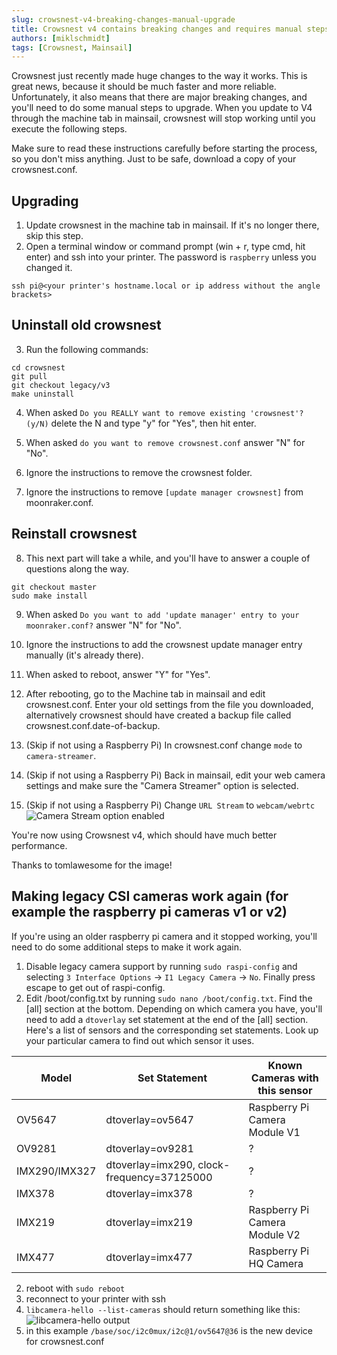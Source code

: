 ```yaml
---
slug: crowsnest-v4-breaking-changes-manual-upgrade
title: Crowsnest v4 contains breaking changes and requires manual steps to upgrade.
authors: [miklschmidt]
tags: [Crowsnest, Mainsail]
---
```


Crowsnest just recently made huge changes to the way it works. This is great news, because it should be much faster and more reliable. Unfortunately, it also means that there are major breaking changes, and you'll need to do some manual steps to upgrade. When you update to V4 through the machine tab in mainsail, crowsnest will stop working until you execute the following steps.

Make sure to read these instructions carefully before starting the process, so you don't miss anything. Just to be safe, download a copy of your crowsnest.conf.

## Upgrading

1. Update crowsnest in the machine tab in mainsail. If it's no longer there, skip this step.
2. Open a terminal window or command prompt (win + r, type cmd, hit enter) and ssh into your printer. The password is `raspberry` unless you changed it.

```
ssh pi@<your printer's hostname.local or ip address without the angle brackets>
```

## Uninstall old crowsnest

3. Run the following commands:

```
cd crowsnest
git pull
git checkout legacy/v3
make uninstall
```

4. When asked `Do you REALLY want to remove existing 'crowsnest'? (y/N)` delete the N and type "y" for "Yes", then hit enter.

5. When asked `do you want to remove crowsnest.conf` answer "N" for "No".

6. Ignore the instructions to remove the crowsnest folder.
7. Ignore the instructions to remove `[update manager crowsnest]` from moonraker.conf.

## Reinstall crowsnest

8. This next part will take a while, and you'll have to answer a couple of questions along the way.

```
git checkout master
sudo make install
```

9. When asked `Do you want to add 'update manager' entry to your moonraker.conf?` answer "N" for "No".

10. Ignore the instructions to add the crowsnest update manager entry manually (it's already there).

11. When asked to reboot, answer "Y" for "Yes".

12. After rebooting, go to the Machine tab in mainsail and edit crowsnest.conf. Enter your old settings from the file you downloaded, alternatively crowsnest should have created a backup file called crowsnest.conf.date-of-backup.

13. (Skip if not using a Raspberry Pi) In crowsnest.conf change `mode` to `camera-streamer`.
14. (Skip if not using a Raspberry Pi) Back in mainsail, edit your web camera settings and make sure the "Camera Streamer" option is selected.
15. (Skip if not using a Raspberry Pi) Change `URL Stream` to `webcam/webrtc`
    ![Camera Stream option enabled](./_media/camera-stream-option.png)

You're now using Crowsnest v4, which should have much better performance.

Thanks to tomlawesome for the image!

## Making legacy CSI cameras work again (for example the raspberry pi cameras v1 or v2)

If you're using an older raspberry pi camera and it stopped working, you'll need to do some additional steps to make it work again.

1. Disable legacy camera support by running `sudo raspi-config` and selecting `3 Interface Options` -> `I1 Legacy Camera` -> `No`. Finally press escape to get out of raspi-config.
1. Edit /boot/config.txt by running `sudo nano /boot/config.txt`. Find the [all] section at the bottom. Depending on which camera you have, you'll need to add a `dtoverlay` set statement at the end of the [all] section. Here's a list of sensors and the corresponding set statements. Look up your particular camera to find out which sensor it uses.

| Model         | Set Statement                              | Known Cameras with this sensor |
| ------------- | ------------------------------------------ | ------------------------------ |
| OV5647        | dtoverlay=ov5647                           | Raspberry Pi Camera Module V1  |
| OV9281        | dtoverlay=ov9281                           | ?                              |
| IMX290/IMX327 | dtoverlay=imx290, clock-frequency=37125000 | ?                              |
| IMX378        | dtoverlay=imx378                           | ?                              |
| IMX219        | dtoverlay=imx219                           | Raspberry Pi Camera Module V2  |
| IMX477        | dtoverlay=imx477                           | Raspberry Pi HQ Camera         |

2. reboot with `sudo reboot`
3. reconnect to your printer with ssh
4. `libcamera-hello --list-cameras` should return something like this:
   ![libcamera-hello output](./_media/picam.png)
5. in this example `/base/soc/i2c0mux/i2c@1/ov5647@36` is the new device for crowsnest.conf
